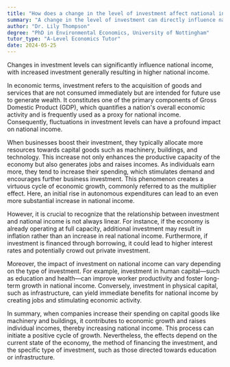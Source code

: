 ```yaml
---
title: "How does a change in the level of investment affect national income?"
summary: "A change in the level of investment can directly influence national income, with increased investment typically leading to higher national income."
author: "Dr. Lily Thompson"
degree: "PhD in Environmental Economics, University of Nottingham"
tutor_type: "A-Level Economics Tutor"
date: 2024-05-25
---
```


Changes in investment levels can significantly influence national income, with increased investment generally resulting in higher national income.

In economic terms, investment refers to the acquisition of goods and services that are not consumed immediately but are intended for future use to generate wealth. It constitutes one of the primary components of Gross Domestic Product (GDP), which quantifies a nation's overall economic activity and is frequently used as a proxy for national income. Consequently, fluctuations in investment levels can have a profound impact on national income.

When businesses boost their investment, they typically allocate more resources towards capital goods such as machinery, buildings, and technology. This increase not only enhances the productive capacity of the economy but also generates jobs and raises incomes. As individuals earn more, they tend to increase their spending, which stimulates demand and encourages further business investment. This phenomenon creates a virtuous cycle of economic growth, commonly referred to as the multiplier effect. Here, an initial rise in autonomous expenditures can lead to an even more substantial increase in national income.

However, it is crucial to recognize that the relationship between investment and national income is not always linear. For instance, if the economy is already operating at full capacity, additional investment may result in inflation rather than an increase in real national income. Furthermore, if investment is financed through borrowing, it could lead to higher interest rates and potentially crowd out private investment.

Moreover, the impact of investment on national income can vary depending on the type of investment. For example, investment in human capital—such as education and health—can improve worker productivity and foster long-term growth in national income. Conversely, investment in physical capital, such as infrastructure, can yield immediate benefits for national income by creating jobs and stimulating economic activity.

In summary, when companies increase their spending on capital goods like machinery and buildings, it contributes to economic growth and raises individual incomes, thereby increasing national income. This process can initiate a positive cycle of growth. Nevertheless, the effects depend on the current state of the economy, the method of financing the investment, and the specific type of investment, such as those directed towards education or infrastructure.
    